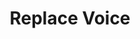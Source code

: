 ---
openapi: put /api/voices/{voice_id}
title: "Replace Voice"
description: "Replaces the specified voice"
---